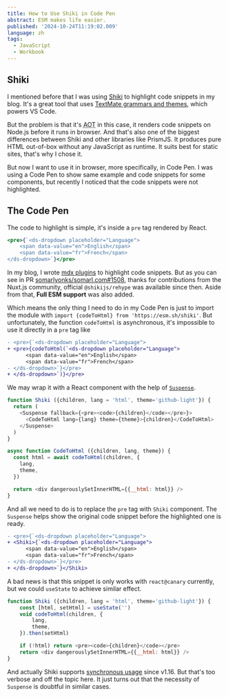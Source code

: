```yaml
---
title: How to Use Shiki in Code Pen
abstract: ESM makes life easier.
published: '2024-10-24T11:19:02.009'
language: zh
tags:
  - JavaScript
  - Workbook
---
```


## Shiki

I mentioned before that I was using [Shiki](https://shiki.matsu.io/) to highlight code snippets in my blog. It's a great tool that uses [TextMate grammars and themes](https://code.visualstudio.com/api/language-extensions/syntax-highlight-guide#textmate-grammars), which powers VS Code.

But the problem is that it's <abbr title="ahead of time">AOT</abbr> in this case, it renders code snippets on Node.js before it runs in browser. And that's also one of the biggest differences between Shiki and other libraries like PrismJS. It produces pure HTML out-of-box without any JavaScript as runtime. It suits best for static sites, that's why I chose it.

But now I want to use it in browser, more specifically, in Code Pen. I was using a Code Pen to show same example and code snippets for some components, but recently I noticed that the code snippets were not highlighted.

## The Code Pen

The code to highlight is simple, it's inside a `pre` tag rendered by React.

```jsx
<pre>{`<ds-dropdown placeholder="Language">
    <span data-value="en">English</span>
    <span data-value="fr">French</span>
</ds-dropdown>`}</pre>
```

In my blog, I wrote [mdx plugins](https://github.com/somarlyonks/somarl.com/blob/55c058f3bef0732d1480e7615a7bb59bec28465f/packages/blog/src/libs/shiki.ts) to highlight code snippets. But as you can see in PR [somarlyonks/somarl.com#1508](https://github.com/somarlyonks/somarl.com/pull/1508), thanks for contributions from the Nuxt.js community, official `@shikijs/rehype` was available since then. Aside from that, **Full ESM support** was also added.

Which means the only thing I need to do in my Code Pen is just to import the module with `import {codeToHtml} from 'https://esm.sh/shiki'`. But unfortunately, the function `codeToHtml` is asynchronous, it's impossible to use it directly in a `pre` tag like

```diff
- <pre>{`<ds-dropdown placeholder="Language">
+ <pre>{codeToHtml(`<ds-dropdown placeholder="Language">
      <span data-value="en">English</span>
      <span data-value="fr">French</span>
- </ds-dropdown>`}</pre>
+ </ds-dropdown>`)}</pre>
```

We may wrap it with a React component with the help of [`Suspense`](https://react.dev/reference/react/Suspense).

```javascript
function Shiki ({children, lang = 'html', theme='github-light'}) {
  return (
    <Suspense fallback={<pre><code>{children}</code></pre>}>
      <CodeToHtml lang={lang} theme={theme}>{children}</CodeToHtml>
    </Suspense>
  )
}

async function CodeToHtml ({children, lang, theme}) {
  const html = await codeToHtml(children, {
    lang,
    theme,
  })

  return <div dangerouslySetInnerHTML={{__html: html}} />
}
```

And all we need to do is to replace the `pre` tag with `Shiki` component. The `Suspense` helps show the original code snippet before the highlighted one is ready.

```diff
- <pre>{`<ds-dropdown placeholder="Language">
+ <Shiki>{`<ds-dropdown placeholder="Language">
      <span data-value="en">English</span>
      <span data-value="fr">French</span>
- </ds-dropdown>`}</pre>
+ </ds-dropdown>`}</Shiki>
```

A bad news is that this snippet is only works with `react@canary` currently, but we could `useState` to achieve similar effect.

```javascript
function Shiki ({children, lang = 'html', theme='github-light'}) {
    const [html, setHtml] = useState('')
    void codeToHtml(children, {
        lang,
        theme,
    }).then(setHtml)

    if (!html) return <pre><code>{children}</code></pre>
    return <div dangerouslySetInnerHTML={{__html: html}} />
}
```

And actually Shiki supports [synchronous usage](https://shiki.matsu.io/guide/sync-usage) since v1.16. But that's too verbose and off the topic here. It just turns out that the necessity of `Suspense` is doubtful in similar cases.
